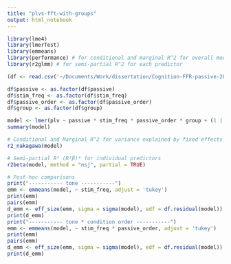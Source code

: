 ```yaml
---
title: "plvs-fft-with-groups"
output: html_notebook
---
```

```r
library(lme4)
library(lmerTest)
library(emmeans)
library(performance) # for conditional and marginal R^2 for overall model
library(r2glmm) # for semi-partial R^2 for each predictor
```


```r
(df <- read.csv('~/Documents/Work/dissertation/Cognition-FFR-passive-2025/analysis/plvs-with-groups.csv'))
```

```r
df$passive <- as.factor(df$passive)
df$stim_freq <- as.factor(df$stim_freq)
df$passive_order <- as.factor(df$passive_order)
df$group <- as.factor(df$group)
```

```r
model <- lmer(plv ~ passive * stim_freq * passive_order * group + (1 | sub), data = df)
summary(model)
```

```r
# Conditional and Marginal R^2 for variance explained by fixed effects and random effects, and fixed effects alone
r2_nakagawa(model)

# Semi-partial R² (R²β)* for individual predictors
r2beta(model, method = "nsj", partial = TRUE)
```

```r
# Post-hoc comparisons
print("----------- tone -----------")
emm <- emmeans(model, ~ stim_freq, adjust = 'tukey')
print(emm)
pairs(emm)
d_emm <- eff_size(emm, sigma = sigma(model), edf = df.residual(model))
print(d_emm)
print("----------- tone * condition order -----------")
emm <- emmeans(model, ~ stim_freq * passive_order, adjust = 'tukey')
print(emm)
pairs(emm)
d_emm <- eff_size(emm, sigma = sigma(model), edf = df.residual(model))
print(d_emm)
```

